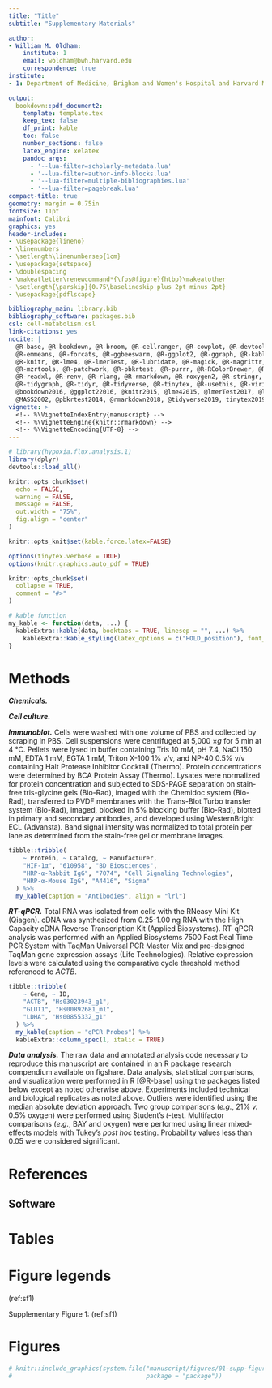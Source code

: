 ```yaml
---
title: "Title"
subtitle: "Supplementary Materials"

author:
- William M. Oldham: 
    institute: 1
    email: woldham@bwh.harvard.edu
    correspondence: true
institute:
- 1: Department of Medicine, Brigham and Women's Hospital and Harvard Medical School, Boston, MA

output: 
  bookdown::pdf_document2:
    template: template.tex
    keep_tex: false
    df_print: kable
    toc: false
    number_sections: false
    latex_engine: xelatex
    pandoc_args:
      - '--lua-filter=scholarly-metadata.lua'
      - '--lua-filter=author-info-blocks.lua'
      - '--lua-filter=multiple-bibliographies.lua'
      - '--lua-filter=pagebreak.lua'
compact-title: true
geometry: margin = 0.75in
fontsize: 11pt
mainfont: Calibri
graphics: yes
header-includes:
- \usepackage{lineno}
- \linenumbers
- \setlength\linenumbersep{1cm}
- \usepackage{setspace}
- \doublespacing
- \makeatletter\renewcommand*{\fps@figure}{htbp}\makeatother
- \setlength{\parskip}{0.75\baselineskip plus 2pt minus 2pt}
- \usepackage{pdflscape}

bibliography_main: library.bib
bibliography_software: packages.bib
csl: cell-metabolism.csl
link-citations: yes
nocite: |
  @R-base, @R-bookdown, @R-broom, @R-cellranger, @R-cowplot, @R-devtools, @R-dplyr, 
  @R-emmeans, @R-forcats, @R-ggbeeswarm, @R-ggplot2, @R-ggraph, @R-kableExtra, 
  @R-knitr, @R-lme4, @R-lmerTest, @R-lubridate, @R-magick, @R-magrittr, @R-MASS, 
  @R-mzrtools, @R-patchwork, @R-pbkrtest, @R-purrr, @R-RColorBrewer, @R-readr, 
  @R-readxl, @R-renv, @R-rlang, @R-rmarkdown, @R-roxygen2, @R-stringr, @R-tibble, 
  @R-tidygraph, @R-tidyr, @R-tidyverse, @R-tinytex, @R-usethis, @R-viridis, @R-wmo, 
  @bookdown2016, @ggplot22016, @knitr2015, @lme42015, @lmerTest2017, @lubridate2011, 
  @MASS2002, @pbkrtest2014, @rmarkdown2018, @tidyverse2019, tinytex2019
vignette: >
  <!-- %\VignetteIndexEntry{manuscript} -->
  <!-- %\VignetteEngine{knitr::rmarkdown} -->
  <!-- %\VignetteEncoding{UTF-8} -->
---
```


```r
# library(hypoxia.flux.analysis.1)
library(dplyr)
devtools::load_all()

knitr::opts_chunk$set(
  echo = FALSE, 
  warning = FALSE, 
  message = FALSE, 
  out.width = "75%", 
  fig.align = "center"
)

knitr::opts_knit$set(kable.force.latex=FALSE)

options(tinytex.verbose = TRUE)
options(knitr.graphics.auto_pdf = TRUE)

knitr::opts_chunk$set(
  collapse = TRUE,
  comment = "#>"
)

# kable function
my_kable <- function(data, ...) {
  kableExtra::kable(data, booktabs = TRUE, linesep = "", ...) %>% 
    kableExtra::kable_styling(latex_options = c("HOLD_position"), font_size = 11)
}
```

# Methods

__*Chemicals.*__ 

__*Cell culture.*__ 

__*Immunoblot.*__ Cells were washed with one volume of PBS and collected by scraping in PBS. Cell suspensions were centrifuged at 5,000 ×*g* for 5 min at 4 °C. Pellets were lysed in buffer containing Tris 10 mM, pH 7.4, NaCl 150 mM, EDTA 1 mM, EGTA 1 mM, Triton X-100 1% v/v, and NP-40 0.5% v/v containing Halt Protease Inhibitor Cocktail (Thermo). Protein concentrations were determined by BCA Protein Assay (Thermo). Lysates were normalized for protein concentration and subjected to SDS-PAGE separation on stain-free tris-glycine gels (Bio-Rad), imaged with the Chemidoc system (Bio-Rad), transferred to PVDF membranes with the Trans-Blot Turbo transfer system (Bio-Rad), imaged, blocked in 5% blocking buffer (Bio-Rad), blotted in primary and secondary antibodies, and developed using WesternBright ECL (Advansta). Band signal intensity was normalized to total protein per lane as determined from the stain-free gel or membrane images.

```r
tibble::tribble(
    ~ Protein, ~ Catalog, ~ Manufacturer, 
    "HIF-1α", "610958", "BD Biosciences", 
    "HRP-α-Rabbit IgG", "7074", "Cell Signaling Technologies", 
    "HRP-α-Mouse IgG", "A4416", "Sigma"
  ) %>% 
  my_kable(caption = "Antibodies", align = "lrl")
```

__*RT-qPCR.*__ Total RNA was isolated from cells with the RNeasy Mini Kit (Qiagen). cDNA was synthesized from 0.25-1.00 ng RNA with the High Capacity cDNA Reverse Transcription Kit (Applied Biosystems). RT-qPCR analysis was performed with an Applied Biosystems 7500 Fast Real Time PCR System with TaqMan Universal PCR Master Mix and pre-designed TaqMan gene expression assays (Life Technologies). Relative expression levels were calculated using the comparative cycle threshold method referenced to *ACTB*. 

```r
tibble::tribble(
    ~ Gene, ~ ID, 
    "ACTB", "Hs03023943_g1", 
    "GLUT1", "Hs00892681_m1", 
    "LDHA", "Hs00855332_g1"
  ) %>% 
  my_kable(caption = "qPCR Probes") %>% 
  kableExtra::column_spec(1, italic = TRUE)
```

__*Data analysis.*__ The raw data and annotated analysis code necessary to reproduce this manuscript are contained in an R package research compendium available on figshare. Data analysis, statistical comparisons, and visualization were performed in R [@R-base] using the packages listed below except as noted otherwise above. Experiments included technical and biological replicates as noted above. Outliers were identified using the median absolute deviation approach. Two group comparisons (*e.g.*, 21% *v.* 0.5% oxygen) were performed using Student's *t*-test. Multifactor comparisons (*e.g.*, BAY and oxygen) were performed using linear mixed-effects models with Tukey's *post hoc* testing. Probability values less than 0.05 were considered significant.  

\newpage

# References

::: {#refs_main} 
:::

## Software

::: {#refs_software} 
:::

\newpage

# Tables
         
\newpage

# Figure legends

(ref:sf1) 

Supplementary Figure 1: (ref:sf1)

\newpage

# Figures

```r
# knitr::include_graphics(system.file("manuscript/figures/01-supp-figure.pdf", 
#                                     package = "package"))
```

\newpage
